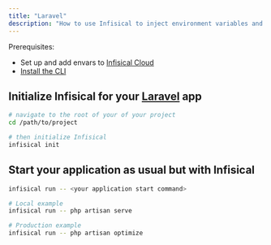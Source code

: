 ```yaml
---
title: "Laravel"
description: "How to use Infisical to inject environment variables and secrets into a Laravel app."
---
```


Prerequisites:

- Set up and add envars to [Infisical Cloud](https://app.infisical.com)
- [Install the CLI](/cli/overview)

## Initialize Infisical for your [Laravel](https://laravel.com/) app

```bash
# navigate to the root of your of your project 
cd /path/to/project

# then initialize Infisical
infisical init
```

## Start your application as usual but with Infisical

```bash
infisical run -- <your application start command>

# Local example
infisical run -- php artisan serve

# Production example
infisical run -- php artisan optimize
```
